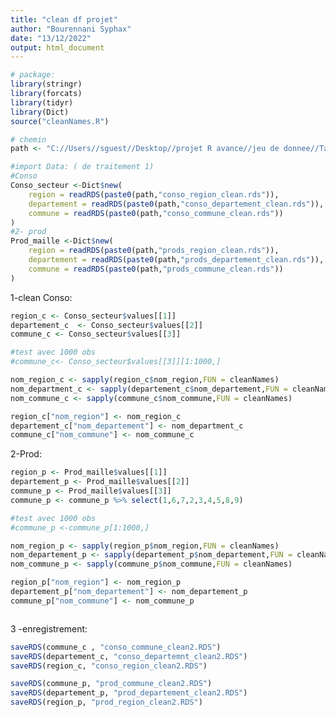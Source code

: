 ```yaml
---
title: "clean df projet"
author: "Bourennani Syphax"
date: "13/12/2022"
output: html_document
---
```


```r
# package: 
library(stringr)
library(forcats)
library(tidyr)
library(Dict)
source("cleanNames.R")
```

```r
# chemin
path <- "C://Users//sguest//Desktop//projet R avance//jeu de donnee//Tables de donnees Conso//projetR//"
```


```r
#import Data: ( de traitement 1)
#Conso 
Conso_secteur <-Dict$new(
    region = readRDS(paste0(path,"conso_region_clean.rds")),
    departement = readRDS(paste0(path,"conso_departement_clean.rds")),
    commune = readRDS(paste0(path,"conso_commune_clean.rds"))
)
#2- prod
Prod_maille <-Dict$new(
    region = readRDS(paste0(path,"prods_region_clean.rds")),
    departement = readRDS(paste0(path,"prods_departement_clean.rds")),
    commune = readRDS(paste0(path,"prods_commune_clean.rds"))
)

```

1-clean Conso:
```r
region_c <- Conso_secteur$values[[1]]
departement_c  <- Conso_secteur$values[[2]]
commune_c <- Conso_secteur$values[[3]]

#test avec 1000 obs
#commune_c<- Conso_secteur$values[[3]][1:1000,]

nom_region_c <- sapply(region_c$nom_region,FUN = cleanNames)
nom_department_c <- sapply(departement_c$nom_departement,FUN = cleanNames)
nom_commune_c <- sapply(commune_c$nom_commune,FUN = cleanNames)

region_c["nom_region"] <- nom_region_c
departement_c["nom_departement"] <- nom_department_c
commune_c["nom_commune"] <- nom_commune_c
```

2-Prod:
```r
region_p <- Prod_maille$values[[1]]
departement_p <- Prod_maille$values[[2]]
commune_p <- Prod_maille$values[[3]]
commune_p <- commune_p %>% select(1,6,7,2,3,4,5,8,9)

#test avec 1000 obs 
#commune_p <-commune_p[1:1000,]

nom_region_p <- sapply(region_p$nom_region,FUN = cleanNames)
nom_departement_p <- sapply(departement_p$nom_departement,FUN = cleanNames)
nom_commune_p <- sapply(commune_p$nom_commune,FUN = cleanNames)

region_p["nom_region"] <- nom_region_p
departement_p["nom_departement"] <- nom_departement_p
commune_p["nom_commune"] <- nom_commune_p



```

3 -enregistrement:
```r
saveRDS(commune_c , "conso_commune_clean2.RDS")
saveRDS(departement_c, "conso_departemnt_clean2.RDS")
saveRDS(region_c, "conso_region_clean2.RDS")

saveRDS(commune_p, "prod_commune_clean2.RDS")
saveRDS(departement_p, "prod_departement_clean2.RDS")
saveRDS(region_p, "prod_region_clean2.RDS")

```



